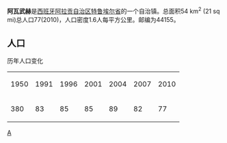 {{Infobox City 
|official_name = Ababuj 
|nickname = 
|image_flag = 
|image_seal = Escudo de Ababuj.svg
|image_map = 
|map_caption = 
|pushpin_map  = Spain 
|pushpin_label_position = 
|pushpin_map_caption = 
|coordinates_display   = display=inline,title 
|latd=40 |latm=33 |lats= |latNS=N 
|longd=0 |longm=48 |longs= |longEW=W 
|coordinates_region = ES
|subdivision_type = [[国家|国家]] 
|subdivision_name = [[西班牙|西班牙]] 
|subdivision_type1 = [[西班牙行政区划|自治区]] 
|subdivision_name1 = [[阿拉贡自治区|阿拉贡自治区]] 
|subdivision_type2 = [[省|省]] 
|subdivision_name2 = [[特鲁埃尔省|特鲁埃尔省]] 
|subdivision_type3 = [[县|县]] 
|subdivision_name3 = [[特鲁埃尔县|特鲁埃尔县]]
|leader_title = 
|leader_name = 
|area_magnitude = 
|area_total_km2 = 54 
|elevation_m = 1368 
|population_as_of = 2004 
|population_note = 
|population_total =  89 
|population_density_km2 = 1.6 
|timezone = [[Central_European_Time|CET]] 
|utc_offset = +1 
|timezone_DST = [[Central_European_Summer_Time|CEST]] 
|utc_offset_DST = +2 
|latitude = 
|longitude = 
|website =  
|footnotes = 
}}'''阿瓦武赫'''是[[西班牙|西班牙]][[阿拉贡自治区|阿拉贡自治区]][[特鲁埃尔省|特鲁埃尔省]]的一个自治镇。总面积54 km<sup>2</sup> (21 sq mi)总人口77(2010)，人口密度1.6人每平方公里。邮编为44155。

== 人口 ==
历年人口变化
{| class="wikitable" bgcolor=#CCCCFF
|-
|1950|| 1991 ||1996 ||2001 ||2004 ||2007 || 2010
|-
| 380||83 || 85|| 85||89||  82|| 77
|}

[[Category:特鲁埃尔省|A]]